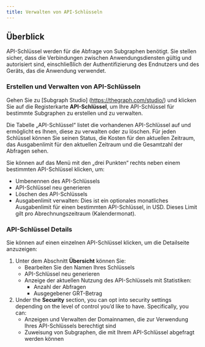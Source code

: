 ```yaml
---
title: Verwalten von API-Schlüsseln
---
```


## Überblick

API-Schlüssel werden für die Abfrage von Subgraphen benötigt. Sie stellen sicher, dass die Verbindungen zwischen Anwendungsdiensten gültig und autorisiert sind, einschließlich der Authentifizierung des Endnutzers und des Geräts, das die Anwendung verwendet.

### Erstellen und Verwalten von API-Schlüsseln

Gehen Sie zu [Subgraph Studio] (https://thegraph.com/studio/) und klicken Sie auf die Registerkarte **API-Schlüssel**, um Ihre API-Schlüssel für bestimmte Subgraphen zu erstellen und zu verwalten.

Die Tabelle „API-Schlüssel“ listet die vorhandenen API-Schlüssel auf und ermöglicht es Ihnen, diese zu verwalten oder zu löschen. Für jeden Schlüssel können Sie seinen Status, die Kosten für den aktuellen Zeitraum, das Ausgabenlimit für den aktuellen Zeitraum und die Gesamtzahl der Abfragen sehen.

Sie können auf das Menü mit den „drei Punkten“ rechts neben einem bestimmten API-Schlüssel klicken, um:

- Umbenennen des API-Schlüssels
- API-Schlüssel neu generieren
- Löschen des API-Schlüssels
- Ausgabenlimit verwalten: Dies ist ein optionales monatliches Ausgabenlimit für einen bestimmten API-Schlüssel, in USD. Dieses Limit gilt pro Abrechnungszeitraum (Kalendermonat).

### API-Schlüssel Details

Sie können auf einen einzelnen API-Schlüssel klicken, um die Detailseite anzuzeigen:

1. Unter dem Abschnitt **Übersicht** können Sie:
   - Bearbeiten Sie den Namen Ihres Schlüssels
   - API-Schlüssel neu generieren
   - Anzeige der aktuellen Nutzung des API-Schlüssels mit Statistiken:
     - Anzahl der Abfragen
     - Ausgegebener GRT-Betrag
2. Under the **Security** section, you can opt into security settings depending on the level of control you’d like to have. Specifically, you can:
   - Anzeigen und Verwalten der Domainnamen, die zur Verwendung Ihres API-Schlüssels berechtigt sind
   - Zuweisung von Subgraphen, die mit Ihrem API-Schlüssel abgefragt werden können
